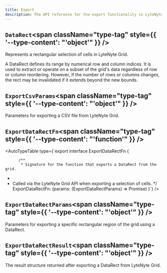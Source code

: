 ```yaml
---
title: Export
description: The API reference for the export functionality in LyteNyte Grid.
---
```

## `DataRect`<span className="type-tag" style={{ '--type-content': "'object'" }} />

Represents a rectangular selection of cells in LyteNyte Grid.

A DataRect defines its range by numerical row and column indices. It is used to extract
or operate on a subset of the grid's data regardless of row or column reordering. However,
if the number of rows or columns changes, the rect may be invalidated if it extends
beyond the new bounds.
<AutoTypeTable path="../packages/commercial-lytenyte-pro/src/+types.ts" name="DataRect" />

## `ExportCsvParams`<span className="type-tag" style={{ '--type-content': "'object'" }} />

Parameters for exporting a CSV file from LyteNyte Grid.
<AutoTypeTable path="../packages/commercial-lytenyte-pro/src/+types.ts" name="ExportCsvParams" />

## `ExportDataRectFn`<span className="type-tag" style={{ '--type-content': "'function'" }} />

<AutoTypeTable type={`export interface ExportDataRectFn {

          /** 
           * Signature for the function that exports a DataRect from the grid.
 * 
 * Called via the LyteNyte Grid API when exporting a selection of cells.
           */
          ExportDataRectFn: (params: (ExportDataRectParams) => Promise)
          }`} />

## `ExportDataRectParams`<span className="type-tag" style={{ '--type-content': "'object'" }} />

Parameters for exporting a specific rectangular region of the grid using a DataRect.
<AutoTypeTable path="../packages/commercial-lytenyte-pro/src/+types.ts" name="ExportDataRectParams" />

## `ExportDataRectResult`<span className="type-tag" style={{ '--type-content': "'object'" }} />

The result structure returned after exporting a DataRect from LyteNyte Grid.
<AutoTypeTable path="../packages/commercial-lytenyte-pro/src/+types.ts" name="ExportDataRectResult" />
